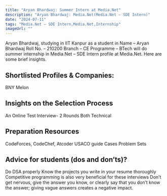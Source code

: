```yaml
---
title: "Aryan Bhardwaj: Summer Intern at Media.Net"
description: "Aryan Bhardwaj: Media.Net(Media.Net – SDE Intern)"
date: "2024-07-11"
tags: "Media.Net – SDE Intern,Media.Net,Internship"
imageUrl: ""
---
```


Aryan Bhardwaj, studying in IIT Kanpur as a  student in Name – Aryan Bhardwaj Roll No. – 210200 Branch – CE Programme – BTech will do
 summer internship in Media.Net – SDE Intern profile at Media.Net. Here are some brief
insights.

## Shortlisted Profiles & Companies:
BNY Melon

## Insights on the Selection Process
An Online Test Interview- 2 Rounds Both Technical

##  Preparation Resources
CodeForces, CodeChef, Atcoder USACO guide Cases Problem Sets

## Advice for students (dos and don’ts)? 
Do DSA properly Know the projects you write in your resume thoroughly Competitive programming is also very beneficial for these interviews Don’t get nervous, give the answer you know, or clearly say that you don’t know the answer; giving vague answers creates a negative impact.

